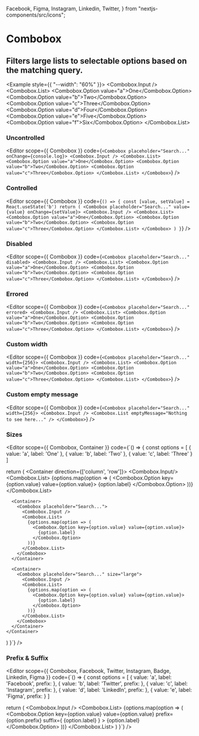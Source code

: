   Facebook,
  Figma,
  Instagram,
  Linkedin,
  Twitter,
} from "nextjs-components/src/icons";

<Spacer y={0.6} />

# Combobox

<Spacer y={0.8} />

## Filters large lists to selectable options based on the matching query.

<Example style={{ "--width": "60%" }}>
  <Combobox placeholder="Search...">
    <Combobox.Input />
    <Combobox.List>
      <Combobox.Option value="a">One</Combobox.Option>
      <Combobox.Option value="b">Two</Combobox.Option>
      <Combobox.Option value="c">Three</Combobox.Option>
      <Combobox.Option value="d">Four</Combobox.Option>
      <Combobox.Option value="e">Five</Combobox.Option>
      <Combobox.Option value="f">Six</Combobox.Option>
    </Combobox.List>
  </Combobox>
</Example>

<Spacer />

### Uncontrolled

<Editor
  scope={{ Combobox }}
  code={`<Combobox placeholder="Search..." onChange={console.log}>
    <Combobox.Input />
    <Combobox.List>
      <Combobox.Option value="a">One</Combobox.Option>
      <Combobox.Option value="b">Two</Combobox.Option>
      <Combobox.Option value="c">Three</Combobox.Option>
    </Combobox.List>
  </Combobox>`}
/>

<Spacer y={2} />

### Controlled

<Editor
  scope={{ Combobox }}
  code={`() => {
  const [value, setValue] = React.useState('b')
  return (
    <Combobox placeholder="Search..." value={value} onChange={setValue}>
      <Combobox.Input />
      <Combobox.List>
        <Combobox.Option value="a">One</Combobox.Option>
        <Combobox.Option value="b">Two</Combobox.Option>
        <Combobox.Option value="c">Three</Combobox.Option>
      </Combobox.List>
    </Combobox>
  )
}`}
/>

<Spacer y={2} />

### Disabled

<Editor
  scope={{ Combobox }}
  code={`<Combobox placeholder="Search..." disabled>
  <Combobox.Input />
  <Combobox.List>
    <Combobox.Option value="a">One</Combobox.Option>
    <Combobox.Option value="b">Two</Combobox.Option>
    <Combobox.Option value="c">Three</Combobox.Option>
  </Combobox.List>
</Combobox>`}
/>

<Spacer y={2} />

### Errored

<Editor
  scope={{ Combobox }}
  code={`<Combobox placeholder="Search..." errored>
  <Combobox.Input />
  <Combobox.List>
    <Combobox.Option value="a">One</Combobox.Option>
    <Combobox.Option value="b">Two</Combobox.Option>
    <Combobox.Option value="c">Three</Combobox.Option>
  </Combobox.List>
</Combobox>`}
/>

<Spacer y={2} />

### Custom width

<Editor
  scope={{ Combobox }}
  code={`<Combobox placeholder="Search..." width={256}>
  <Combobox.Input />
  <Combobox.List>
    <Combobox.Option value="a">One</Combobox.Option>
    <Combobox.Option value="b">Two</Combobox.Option>
    <Combobox.Option value="c">Three</Combobox.Option>
  </Combobox.List>
</Combobox>`}
/>

<Spacer y={2} />

### Custom empty message

<Editor
  scope={{ Combobox }}
  code={`<Combobox placeholder="Search..." width={256}>
  <Combobox.Input />
  <Combobox.List emptyMessage="Nothing to see here..." />
</Combobox>`}
/>

<Spacer y={2} />

### Sizes

<Editor
  scope={{ Combobox, Container }}
  code={`() => {
  const options = [
    { value: 'a', label: 'One' },
    { value: 'b', label: 'Two' },
    { value: 'c', label: 'Three' }
  ]
  
  return (
    <Container direction={['column', 'row']}>
      <Container>
        <Combobox placeholder="Search..." size="small">
          <Combobox.Input/>
          <Combobox.List>
            {options.map(option => (
              <Combobox.Option key={option.value} value={option.value}>
                {option.label}
              </Combobox.Option>
            ))}
          </Combobox.List>
        </Combobox>
      </Container>
  
      <Container>
        <Combobox placeholder="Search...">
          <Combobox.Input />
          <Combobox.List>
            {options.map(option => (
              <Combobox.Option key={option.value} value={option.value}>
                {option.label}
              </Combobox.Option>
            ))}
          </Combobox.List>
        </Combobox>
      </Container>
  
      <Container>
        <Combobox placeholder="Search..." size="large">
          <Combobox.Input />
          <Combobox.List>
            {options.map(option => (
              <Combobox.Option key={option.value} value={option.value}>
                {option.label}
              </Combobox.Option>
            ))}
          </Combobox.List>
        </Combobox>
      </Container>
    </Container>
  )
}`}
/>

<Spacer y={2} />

### Prefix & Suffix

<Editor
  scope={{ Combobox, Facebook, Twitter, Instagram, Badge, Linkedin, Figma }}
  code={`() => {
  const options = [
    { value: 'a', label: 'Facebook', prefix: <Facebook size={16} /> },
    { value: 'b', label: 'Twitter', prefix: <Twitter size={16} /> },
    { value: 'c', label: 'Instagram', prefix: <Instagram size={16} /> },
    { value: 'd', label: 'LinkedIn', prefix: <Linkedin size={16} /> },
    { value: 'e', label: 'Figma', prefix: <Figma size={16} /> }
  ]
  
  return (
    <Combobox placeholder="Search...">
      <Combobox.Input />
      <Combobox.List>
        {options.map(option => (
          <Combobox.Option
            key={option.value}
            value={option.value}
            prefix={option.prefix}
            suffix={
              <Badge size="small">
                {option.label}
              </Badge>
            }
          >
            {option.label}
          </Combobox.Option>
        ))}
      </Combobox.List>
    </Combobox>
  )
}`}
/>

<Spacer y={4} />
